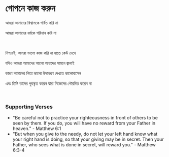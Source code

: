 # গোপনে কাজ করুন

আমরা আমাদের বিশ্বাসকে গর্বিত করি না

আমরা আমাদের ধর্মকে পরিধান করি না

<br />

নিশ্চয়ই, আমরা ভালো কাজ করি না যাতে কেউ দেখে

যদিও আমরা আমাদের আলো অন্যদের সামনে জ্বালাই

কারণ আমাদের পিতা ভালো উদাহরণ দেখতে ভালোবাসেন

এবং তিনি তাদের পুরস্কৃত করেন যারা নিজেদের গৌরবিত করেন না

<br />

### Supporting Verses

- "Be careful not to practice your righteousness in front of others to be seen by them. If you do, you will have no reward from your Father in heaven." - Matthew 6:1
- "But when you give to the needy, do not let your left hand know what your right hand is doing, so that your giving may be in secret. Then your Father, who sees what is done in secret, will reward you." - Matthew 6:3-4